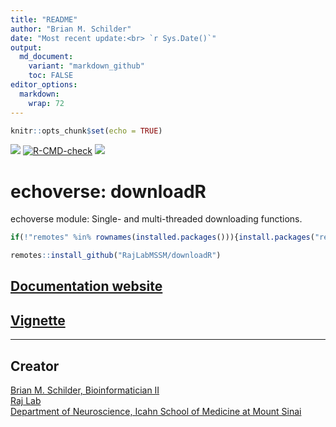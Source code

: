 ```yaml
---
title: "README"
author: "Brian M. Schilder"
date: "Most recent update:<br> `r Sys.Date()`"
output: 
  md_document:
    variant: "markdown_github"
    toc: FALSE
editor_options: 
  markdown: 
    wrap: 72
---
```


```r
knitr::opts_chunk$set(echo = TRUE)
```

<!-- badges: start --> 
<!-- badger::badge_codecov() --> 
<!-- badger::badge_last_commit()  -->
<!-- badger::badge_license() -->
[![](https://codecov.io/gh/RajLabMSSM/downloadR/branch/main/graph/badge.svg)](https://codecov.io/gh/RajLabMSSM/downloadR)
[![R-CMD-check](https://github.com/RajLabMSSM/downloadR/workflows/R-full/badge.svg)](https://github.com/RajLabMSSM/downloadR/actions)
[![](https://img.shields.io/github/last-commit/RajLabMSSM/downloadR.svg)](https://github.com/RajLabMSSM/downloadR/commits/main)
<!-- badges: end --> 

# echoverse: downloadR 

echoverse module: Single- and multi-threaded downloading functions.

```r
if(!"remotes" %in% rownames(installed.packages())){install.packages("remotes")}

remotes::install_github("RajLabMSSM/downloadR")
```

## [Documentation website](https://rajlabmssm.github.io/downloadR/)  
## [Vignette](https://rajlabmssm.github.io/downloadR/articles/downloadR)

<hr>

## Creator

<a href="https://bschilder.github.io/BMSchilder/" target="_blank">Brian
M. Schilder, Bioinformatician II</a>  
<a href="https://rajlab.org" target="_blank">Raj Lab</a>  
<a href="https://icahn.mssm.edu/about/departments/neuroscience" target="_blank">Department
of Neuroscience, Icahn School of Medicine at Mount Sinai</a>  
